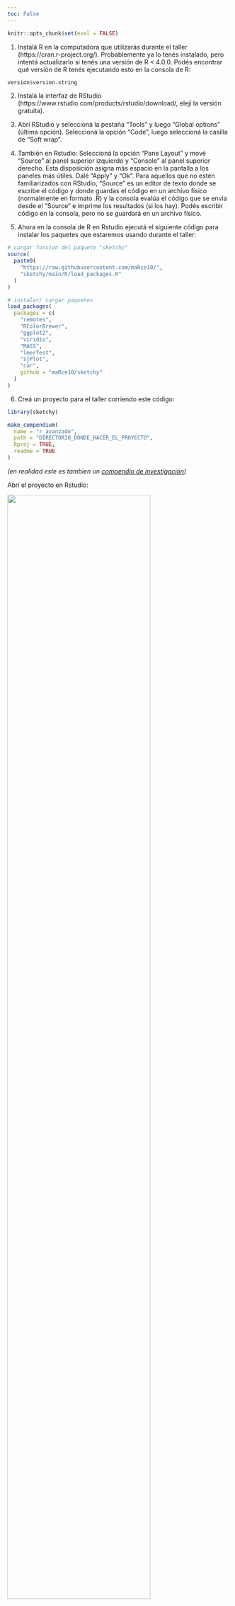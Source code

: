 ```yaml
---
toc: False
---
```


```r

knitr::opts_chunk$set(eval = FALSE)
```

1)  Instalá R en la computadora que utilizarás durante el taller (https://cran.r-project.org/). Probablemente ya lo tenés instalado, pero intentá actualizarlo si tenés una versión de R \< 4.0.0. Podés encontrar qué versión de R tenés ejecutando esto en la consola de R:

```r

version$version.string
```

2)  Instalá la interfaz de RStudio (https://www.rstudio.com/products/rstudio/download/, elejí la versión gratuita).

3)  Abrí RStudio y seleccioná la pestaña "Tools" y luego "Global options" (última opción). Seleccioná la opción "Code", luego seleccioná la casilla de "Soft wrap".

4)  También en Rstudio: Seleccioná la opción "Pane Layout" y mové "Source" al panel superior izquierdo y "Console" al panel superior derecho. Esta disposición asigna más espacio en la pantalla a los paneles más útiles. Dalé "Apply" y "Ok". Para aquellos que no estén familiarizados con RStudio, "Source" es un editor de texto donde se escribe el código y donde guardas el código en un archivo físico (normalmente en formato .R) y la consola evalúa el código que se envia desde el "Source" e imprime los resultados (si los hay). Podés escribir código en la consola, pero no se guardará en un archivo físico.

5)  Ahora en la consola de R en Rstudio ejecutá el siguiente código para instalar los paquetes que estaremos usando durante el taller:

```r

# cargar funcion del paquete "sketchy"
source(
  paste0(
    "https://raw.githubusercontent.com/maRce10/",
    "sketchy/main/R/load_packages.R"
  )
)

# instalar/ cargar paquetes
load_packages(
  packages = c(
    "remotes",
    "RColorBrewer",
    "ggplot2",
    "viridis",
    "MASS",
    "lmerTest",
    "sjPlot",
    "car",
    github = "maRce10/sketchy"
  )
)
```

6)  Creá un proyecto para el taller corriendo este código:

```r

library(sketchy)

make_compendium(
  name = "r_avanzado",
  path = "DIRECTORIO_DONDE_HACER_EL_PROYECTO",
  Rproj = TRUE,
  readme = TRUE
)
```

*(en realidad este es tambien un [compendio de investigación](https://marce10.github.io/ciencia_reproducible/compendios_de_investigacion.html))*

Abrí el proyecto en Rstudio:

![](./images/abrir_proyecto.png){width="80%"}

Este proyecto debe usarse cada vez que se trabaja código del taller `r emo::ji("v")`
